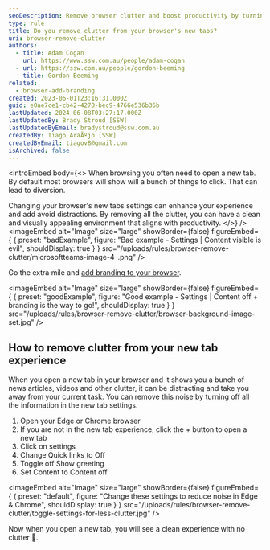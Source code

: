 ```yaml
---
seoDescription: Remove browser clutter and boost productivity by turning off unnecessary new tab features.
type: rule
title: Do you remove clutter from your browser's new tabs?
uri: browser-remove-clutter
authors:
  - title: Adam Cogan
    url: https://www.ssw.com.au/people/adam-cogan
  - url: https://ssw.com.au/people/gordon-beeming
    title: Gordon Beeming
related:
  - browser-add-branding
created: 2023-06-01T23:16:31.000Z
guid: e0ae7ce1-cb42-4270-bec9-4766e536b36b
lastUpdated: 2024-06-08T03:27:17.000Z
lastUpdatedBy: Brady Stroud [SSW]
lastUpdatedByEmail: bradystroud@ssw.com.au
createdBy: Tiago AraÃºjo [SSW]
createdByEmail: tiagov8@gmail.com
isArchived: false
---
```


<introEmbed
  body={<>
When browsing you often need to open a new tab. By default most browsers will show will a bunch of things to click. That can lead to diversion.

Changing your browser's new tabs settings can enhance your experience and add avoid distractions. By removing all the clutter, you can have a clean and visually appealing environment that aligns with productivity.
  </>}
/>
<imageEmbed
  alt="Image"
  size="large"
  showBorder={false}
  figureEmbed={ {
    preset: "badExample",
    figure: "Bad example - Settings | Content visible is evil",
    shouldDisplay: true
  } }
  src="/uploads/rules/browser-remove-clutter/microsoftteams-image-4-.png"
/>

Go the extra mile and [add branding to your browser](/browser-add-branding).

<imageEmbed
  alt="Image"
  size="large"
  showBorder={false}
  figureEmbed={ {
    preset: "goodExample",
    figure: "Good example - Settings | Content off + branding is the way to go!",
    shouldDisplay: true
  } }
  src="/uploads/rules/browser-remove-clutter/browser-background-image-set.jpg"
/>

## How to remove clutter from your new tab experience

When you open a new tab in your browser and it shows you a bunch of news articles, videos and other clutter, it can be distracting and take you away from your current task. You can remove this noise by turning off all the information in the new tab settings.

1. Open your Edge or Chrome browser
2. If you are not in the new tab experience, click the + button to open a new tab
3. Click on settings
4. Change Quick links to Off
5. Toggle off Show greeting
6. Set Content to Content off


<imageEmbed
  alt="Image"
  size="large"
  showBorder={false}
  figureEmbed={ {
    preset: "default",
    figure: "Change these settings to reduce noise in Edge & Chrome",
    shouldDisplay: true
  } }
  src="/uploads/rules/browser-remove-clutter/toggle-settings-for-less-clutter.jpg"
/>

Now when you open a new tab, you will see a clean experience with no clutter 🤩.
